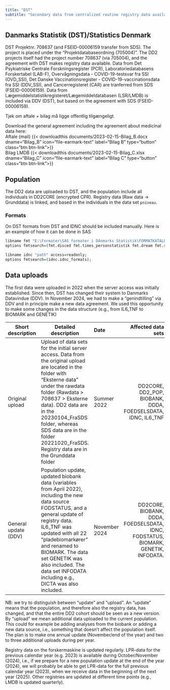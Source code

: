 ```yaml
---
title: "DST"
subtitle: "Secondary data from centralized routine registry data available on remote research server"
---
```


## Danmarks Statistik (DST)/Statistics Denmark

DST Projektnr. 708637 (and FSEID-00006159 transfer from SDS). The project is placed under the "Projektdatabaseordning (705004)". The DD2 projects itself had the project number 708637 (via 705004), and the agreement with DST makes registry data available. Data from Det Psykiatriske Centrale Forskningsregister (PCR), Laboratoriedatabasens Forskertabel (LAB-F), Overvågningsdata - COVID-19-testsvar fra SSI (OVD_SSI), Det Danske Vaccinationsregister - COVID-19-vaccinationsdata fra SSI (DDV_SSI), and Cancerregisteret (CAR) are tranferred from SDS (FSEID-00006159). Data from Lægemiddelstatistikregisteret/Lægemiddeldatabasen (LSR/LMDB) is included via DDV (DST), but based on the agreement with SDS (FSEID-00006159).

::: callout-important
Tjek om aftale + bilag må ligge offentlig tilgængeligt.
:::

Download the general agreement including the agreement about medicinal data here:\
Aftale (mail) {{< downloadthis documents/2023-02-15-Bilag_B.docx dname="Bilag_B" icon="file-earmark-text" label="Bilag B" type="button" class="btn btn-link">}}\
Bilag LMDB {{< downloadthis documents/2023-02-15-Bilag_C.xlsx dname="Bilag_C" icon="file-earmark-text" label="Bilag C" type="button" class="btn btn-link">}}

## Population

The DD2 data are uploaded to DST, and the population include all individuals in DD2CORE (encrypted CPR). Registry data (Raw data -\> Grunddata) is linked, and based in the individuals in the data set `pniveau`.

### Formats

On DST formats from DST and IDNC should be included manually. Here is an example of how it can be done in SAS

```r
libname fmt "E:\Formater\SAS formater i DAnmarks Statistik\FORMATKATALOG" access=readonly;
options fmtsearch=(fmt.disced fmt.times_personstatistik fmt.dream fmt.statistikbank);

libname idnc "path" access=readonly;
options fmtsearch=(idnc.idnc_formats);
```

## Data uploads

The first data were uploaded in 2022 when the server access was initially established. Since then, DST has changed their system to Danmarks Datavindue (DDV). In November 2024, we had to make a "genindtilling" via DDV and in principle make a new data agreement. We used this opportunity to make some changes in the data structure (e.g., from IL6_TNF to BIOMARK and GENETIK)

| Short description | Detailed description | Date | Affected data sets |
|----|----|:---|---:|
| Original upload | Upload of data sets for the initial server access. Data from the original upload are located in the folder with "Eksterne data" under the rawdata folder (Rawdata \> 708637 \> Eksterne data). DD2 data are in the 20230104_FraSDS folder, whereas SDS data are in the folder 20221020_FraSDS. Registry data are in the Grunddata folder | Summer 2022 | DD2CORE, DD2_POP, BIOBANK, DDDA, FOEDSELSDATA, IDNC, IL6_TNF |
| General update (DDV) | Population update, updated biobank data (variables from April 2022), including the new data source FODSTATUS, and a general update of registry data. IL6_TNF was updated with all 22 "pladebiomarkører" and renamed to BIOMARK. The data set GENETIK was also included. The data set INFODATA including e.g., DICTA was also included. | November 2024 | DD2CORE, BIOBANK, DDDA, FOEDSELSDATA, IDNC, FODSTATUS, BIOMARK, GENETIK, INFODATA. |

NB: we try to distinguish between "update" and "upload". An "update" means that the population, and therefore also the registry data, has changed, and that the entire DD2 cohort should be seen as a new version. By "upload" we mean additional data uploaded to the current population. This could for example be adding analyses from the biobank or adding a new data source, i.e., something that doesn't affect the population itself. The plan is to make one annual update (November/end of the year) and two to three additional uploads during per year.

Registry data on the forskermaskine is updated regularly. LPR-data for the previous calendar year (e.g. 2023) is available during October/November (2024), i.e., if we prepare for a new population update at the end of the year (2024), we will probably be able to get LPR-data for the full previous calendar year (2023), when we receive data in the beginning of the next year (2025). Other registries are updated at different time points (e.g., LMDB is updated quarterly).

